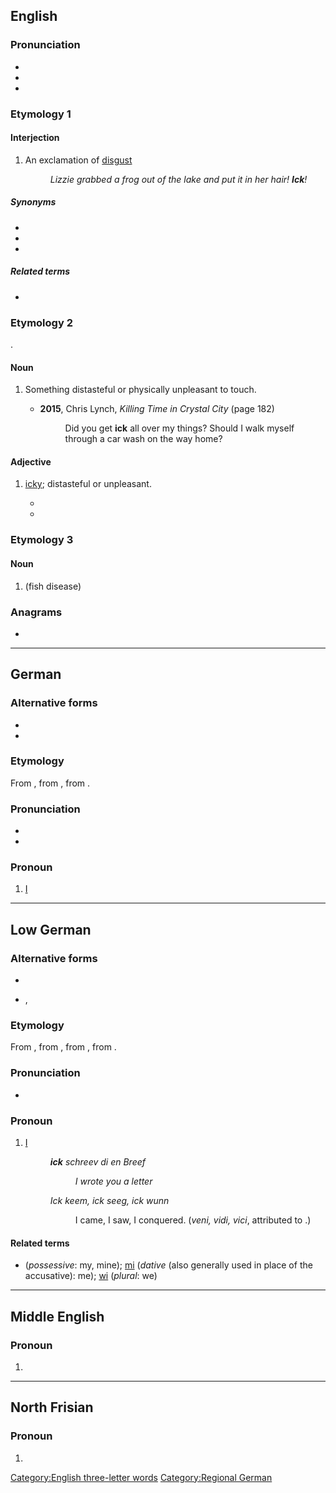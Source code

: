{{also|-ick}}
==English==

===Pronunciation===
* {{IPA|en|/ɪk/}}
* {{audio|en|en-us-ick.ogg|Audio (US)}}
* {{rhymes|en|ɪk}}

===Etymology 1===

====Interjection====
{{en-interj}}

# An exclamation of [[disgust]]
#: ''Lizzie grabbed a frog out of the lake and put it in her hair! '''Ick'''!''

=====Synonyms=====
* {{l|en|ew}}
* {{l|en|ugh}}
* {{l|en|yuck}}

=====Related terms=====
* {{l|en|icky}}

===Etymology 2===
{{back-form|en|icky}}.

====Noun====
{{en-noun|-}}

# {{lb|en|informal}} Something distasteful or physically unpleasant to touch.
#* '''2015''', Chris Lynch, ''Killing Time in Crystal City'' (page 182)
#*: Did you get '''ick''' all over my things? Should I walk myself through a car wash on the way home?

====Adjective====
{{en-adj|?}}

# {{lb|en|informal}} [[icky]]; distasteful or unpleasant.
#* {{quote-book|en|year=2012|author=Sue Moorcroft|title=Dream a Little Dream|passage='It's a bit '''ick''', to be honest, but Rochelle thought it would be funny. Last year we did dragon's diarrhoea, with Tia Maria and chocolate Angel Delight, but nobody would touch it.'}}
#* {{quote-book|en|year=2015|author=Candy J Starr|title=Bad Boy Rock Star: The Complete Story|passage=He thought she would be an embarrassment. That kind of made me feel a bit '''ick'''.}}

===Etymology 3===

====Noun====
{{en-noun|-}}

# {{alternative form of|en|ich|nodot=yes}} (fish disease)

===Anagrams===
* {{anagrams|en|a=cik|CKI}}

[[Category:English three-letter words]]

----

==German==

===Alternative forms===
* {{alter|de|ik}}
* {{alter|de|icke||disjunctive}}

===Etymology===
From {{bor|de|nds|[[ick]]/[[ik]]}}, from {{der|de|gem-pro|*ek}}, from {{der|de|ine-pro|*éǵh₂}}.

===Pronunciation===
* {{IPA|de|/ɪk/}}
* {{audio|de|De-ick.ogg|Audio}}

===Pronoun===
{{head|de|pronoun|cat2=personal pronouns|[[conjunctive]]}}

# {{lb|de|Berlin}} [[I]]
#: {{ux|de|'''Ick''' liebe dir!|I love you!}}

[[Category:Regional German]]

----

==Low German==

===Alternative forms===
* {{l|nds|ik}}
* {{l|nds|ek}}, {{l|nds|eck}}

===Etymology===
From {{inh|nds|gml|ik}}, from {{inh|nds|osx|ik}}, from {{inh|nds|gem-pro|*ek}}, from {{inh|nds|ine-pro|*éǵh₂}}.

===Pronunciation===
* {{IPA|nds|/ɪk/}}

===Pronoun===
{{head|nds|pronoun}}

# [[I]] {{non-gloss definition|(first person singular pronoun)}}
#: '''''ick''' schreev di en Breef''
#:: ''I wrote you a letter''
#: ''Ick keem, ick seeg, ick wunn''
#:: I came, I saw, I conquered. (''veni, vidi, vici'', attributed to {{w|Julius Caesar}}.)

====Related terms====
* {{l|nds|mien}} (''possessive'': my, mine); [[mi]] (''dative'' (also generally used in place of the accusative): me); [[wi]] (''plural'': we)

----

==Middle English==

===Pronoun===
{{head|enm|pronoun}}

# {{alt form|enm|I}}

----

==North Frisian==

===Pronoun===
{{head|frr|pronoun}}

# {{alternative form of|frr|ik}}